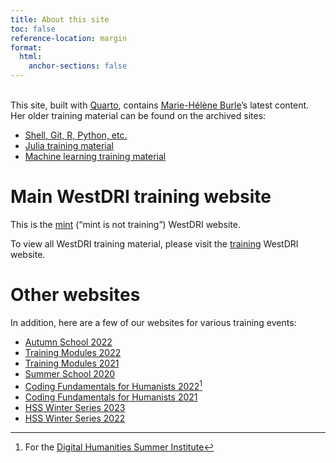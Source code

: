```yaml
---
title: About this site
toc: false
reference-location: margin
format:
  html:
    anchor-sections: false
---
```

<br>
This site, built with [Quarto](https://quarto.org/), contains [Marie-Hélène Burle](https://www.sfu.ca/~msb2/)'s latest content. \
Her older training material can be found on the archived sites:

- [Shell, Git, R, Python, etc.](https://prog.westdri.ca/)
- [Julia training material](https://julia.westdri.ca/)
- [Machine learning training material](https://ml.westdri.ca/)

# Main WestDRI training website

This is the [mint](/) ("mint is not training") WestDRI website.

To view all WestDRI training material, please visit the [training](https://training.westdri.ca/) WestDRI website.

# Other websites

In addition, here are a few of our websites for various training events:

- [Autumn School 2022](https://autumnschool2022.westdri.ca/)
- [Training Modules 2022](https://rcmodules22.netlify.app/)
- [Training Modules 2021](https://wgtm21.netlify.app/)
- [Summer School 2020](https://wgschool.netlify.app/)
- [Coding Fundamentals for Humanists 2022](https://dhsi-2022.netlify.app/)[^1]
- [Coding Fundamentals for Humanists 2021](https://dhsi-2021.netlify.app/)
- [HSS Winter Series 2023](https://hss23.netlify.app/)
- [HSS Winter Series 2022](https://hss-series-2022.netlify.app/)

[^1]: For the [Digital Humanities Summer Institute](https://dhsi.org/)
